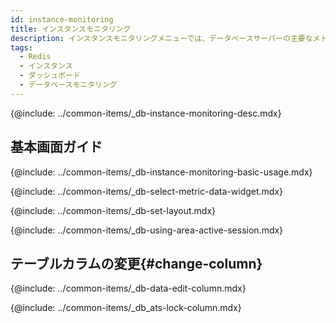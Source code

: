 ```yaml
---
id: instance-monitoring
title: インスタンスモニタリング
description: インスタンスモニタリングメニューでは、データベースサーバーの主要なメトリックに関する詳細情報をリアルタイムに確認できます。
tags:
  - Redis
  - インスタンス
  - ダッシュボード
  - データベースモニタリング
---
```



{@include: ../common-items/_db-instance-monitoring-desc.mdx}

## 基本画面ガイド

<ProdImg img='db-instance-monitoring.png' desc='インスタンスモニタリング' />

{@include: ../common-items/_db-instance-monitoring-basic-usage.mdx}

<!-- 지표 선택하기 -->

{@include: ../common-items/_db-select-metric-data-widget.mdx}

<!-- 레이아웃 설정하기 -->

{@include: ../common-items/_db-set-layout.mdx}

<!-- 액티브 세션 영역 활용 -->

{@include: ../common-items/_db-using-area-active-session.mdx} 

## テーブルカラムの変更{#change-column}

{@include: ../common-items/_db-data-edit-column.mdx}

<!-- 컬럼 정보 안내 -->

{@include: ../common-items/_db_ats-lock-column.mdx}
